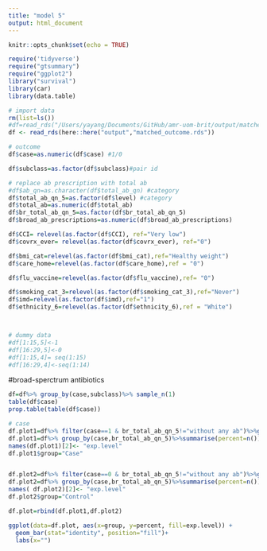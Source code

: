 ```yaml
---
title: "model 5"
output: html_document
---
```


```r
knitr::opts_chunk$set(echo = TRUE)
```


```r
require('tidyverse')
require("gtsummary")
require("ggplot2")
library("survival")
library(car)
library(data.table)
```


```r
# import data
rm(list=ls())
#df=read_rds("/Users/yayang/Documents/GitHub/amr-uom-brit/output/matched_outcome.rds")
df <- read_rds(here::here("output","matched_outcome.rds"))

```

```r

# outcome
df$case=as.numeric(df$case) #1/0

df$subclass=as.factor(df$subclass)#pair id

# replace ab prescription with total ab
#df$ab_qn=as.character(df$total_ab_qn) #category
df$total_ab_qn_5=as.factor(df$level) #category
df$total_ab=as.numeric(df$total_ab)
df$br_total_ab_qn_5=as.factor(df$br_total_ab_qn_5)
df$broad_ab_prescriptions=as.numeric(df$broad_ab_prescriptions)

df$CCI= relevel(as.factor(df$CCI), ref="Very low")
df$covrx_ever= relevel(as.factor(df$covrx_ever), ref="0")

df$bmi_cat=relevel(as.factor(df$bmi_cat),ref="Healthy weight")
df$care_home=relevel(as.factor(df$care_home),ref = "0")

df$flu_vaccine=relevel(as.factor(df$flu_vaccine),ref= "0")

df$smoking_cat_3=relevel(as.factor(df$smoking_cat_3),ref="Never")
df$imd=relevel(as.factor(df$imd),ref="1")
df$ethnicity_6=relevel(as.factor(df$ethnicity_6),ref = "White")




```

```r
# dummy data
#df[1:15,5]<-1
#df[16:29,5]<-0
#df[1:15,4]= seq(1:15)
#df[16:29,4]<-seq(1:14)
```

#broad-sperctrum antibiotics
```r

df=df%>% group_by(case,subclass)%>% sample_n(1)
table(df$case)
prop.table(table(df$case))

# case
df.plot1=df%>% filter(case==1 & br_total_ab_qn_5!="without any ab")%>%group_by(br_total_ab_qn_5)%>%summarise(percent=n())
df.plot1=df%>% group_by(case,br_total_ab_qn_5)%>%summarise(percent=n())
names(df.plot1)[2]<- "exp.level"
df.plot1$group="Case"


df.plot2=df%>% filter(case==0 & br_total_ab_qn_5!="without any ab")%>%group_by(br_total_ab_qn_5)%>%summarise(percent=n())
df.plot2=df%>% group_by(case,br_total_ab_qn_5)%>%summarise(percent=n())
names( df.plot2)[2]<- "exp.level"
df.plot2$group="Control"

df.plot=rbind(df.plot1,df.plot2)

ggplot(data=df.plot, aes(x=group, y=percent, fill=exp.level)) +
  geom_bar(stat="identity", position="fill")+
  labs(x="")

```

